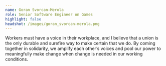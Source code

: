 ```yaml
---
name: Goran Svorcan-Merola
role: Senior Software Engineer on Games
highlight: false
headshot: /images/goran_svorcan-merola.png
---
```

Workers must have a voice in their workplace, and I believe that a union is the only durable and surefire way to make certain that we do. By coming together in solidarity, we amplify each other’s voices and pool our power to meaningfully make change when change is needed in our working conditions.
